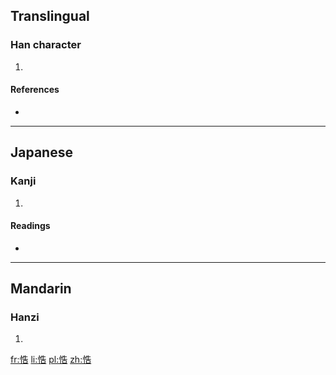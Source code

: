 ==Translingual==

===Han character===
{{Han char|rn=61|rad=心|as=07|sn=10|four=9406<sub>1</sub>|canj=心竹土口 (PHGR)}}

# {{defn|Han|sort=心07}}

====References====
* {{Han ref|kx=0387.050|dkj=10647|dj=0719.170|hdz=42305.120|uh=608E|ud=24718|bh=D1AE|bd=53678}}

----

==Japanese==

===Kanji===
{{ja-kanji|grade=|rs=心07}}

# {{defn|lang=ja|sort=心07}}

====Readings====
* {{ja-readings|on=[[こう]] (kō), [[ごう]] (gō), [[こく]] (koku), [[かく]] (kaku), [[きょう]] (kyō)|kun=[[おそれる]] (osoreru)}}

----

==Mandarin==

===Hanzi===
{{cmn-hanzi|pin=[[hào]] ([[hao4]])|wg=hao<sup>4</sup>}}

# {{defn|lang=cmn|sort=心07}}

[[fr:悎]]
[[li:悎]]
[[pl:悎]]
[[zh:悎]]